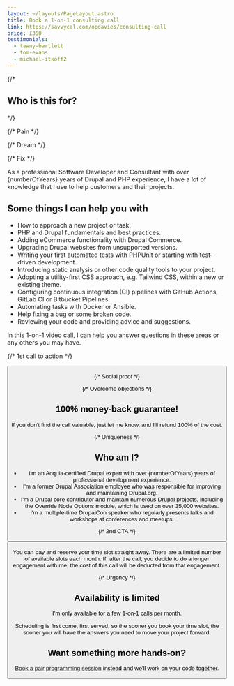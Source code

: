 ```yaml
---
layout: ~/layouts/PageLayout.astro
title: Book a 1-on-1 consulting call
link: https://savvycal.com/opdavies/consulting-call
price: £350
testimonials:
  - tawny-bartlett
  - tom-evans
  - michael-itkoff2
---
```



{/*
## Who is this for?
*/}

{/* Pain */}

{/* Dream */}

{/* Fix */}

As a professional Software Developer and Consultant with over {numberOfYears} years of Drupal and PHP experience, I have a lot of knowledge that I use to help customers and their projects.

## Some things I can help you with

- How to approach a new project or task.
- PHP and Drupal fundamentals and best practices.
- Adding eCommerce functionality with Drupal Commerce.
- Upgrading Drupal websites from unsupported versions.
- Writing your first automated tests with PHPUnit or starting with test-driven development.
- Introducing static analysis or other code quality tools to your project.
- Adopting a utility-first CSS approach, e.g. Tailwind CSS, within a new or existing theme.
- Configuring continuous integration (CI) pipelines with GitHub Actions, GitLab CI or Bitbucket Pipelines.
- Automating tasks with Docker or Ansible.
- Help fixing a bug or some broken code.
- Reviewing your code and providing advice and suggestions.

In this 1-on-1 video call, I can help you answer questions in these areas or any others you may have.

{/* 1st call to action */}

<Button href={frontmatter.link} text="Book your call now" />

{/* Social proof */}

<Testimonials names={frontmatter.testimonials} />

{/* Overcome objections */}

## 100% money-back guarantee!

If you don't find the call valuable, just let me know, and I'll refund 100% of the cost.

{/* Uniqueness */}

## Who am I?

- I'm an Acquia-certified Drupal expert with over {numberOfYears} years of professional development experience.
- I'm a former Drupal Association employee who was responsible for improving and maintaining Drupal.org.
- I'm a Drupal core contributor and maintain numerous Drupal projects, including the Override Node Options module, which is used on over 35,000 websites.
- I'm a multiple-time DrupalCon speaker who regularly presents talks and workshops at conferences and meetups.

{/* 2nd CTA */}

<Callout title="Ready to book your call?">
  <Button href={frontmatter.link} text={`Book now for ${frontmatter.price}`} />

  <p class="mb-0">You can pay and reserve your time slot straight away. There are a limited number of available slots each month. If, after the call, you decide to do a longer engagement with me, the cost of this call will be deducted from that engagement.</p>
</Callout>

{/* Urgency */}

## Availability is limited

I’m only available for a few 1-on-1 calls per month.

Scheduling is first come, first served, so the sooner you book your time slot, the sooner you will have the answers you need to move your project forward.

## Want something more hands-on?

[Book a pair programming session](/pair) instead and we'll work on your code together.
